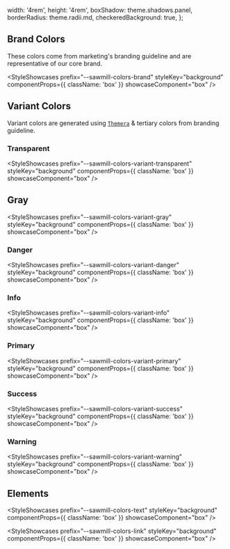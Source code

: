 
  width: '4rem',
  height: '4rem',
  boxShadow: theme.shadows.panel,
  borderRadius: theme.radii.md,
  checkeredBackground: true,
};

## Brand Colors

These colors come from marketing's branding guideline and are representative of our core brand.

<StyleShowcases
  prefix="--sawmill-colors-brand"
  styleKey="background"
  componentProps={{ className: 'box' }}
  showcaseComponent="box"
/>

## Variant Colors

Variant colors are generated using [`Themera`](https://themera.vercel.app/) & tertiary colors from branding guideline.

### Transparent

<StyleShowcases
  prefix="--sawmill-colors-variant-transparent"
  styleKey="background"
  componentProps={{ className: 'box' }}
  showcaseComponent="box"
/>

## Gray

<StyleShowcases
  prefix="--sawmill-colors-variant-gray"
  styleKey="background"
  componentProps={{ className: 'box' }}
  showcaseComponent="box"
/>

### Danger

<StyleShowcases
  prefix="--sawmill-colors-variant-danger"
  styleKey="background"
  componentProps={{ className: 'box' }}
  showcaseComponent="box"
/>

### Info

<StyleShowcases
  prefix="--sawmill-colors-variant-info"
  styleKey="background"
  componentProps={{ className: 'box' }}
  showcaseComponent="box"
/>

### Primary

<StyleShowcases
  prefix="--sawmill-colors-variant-primary"
  styleKey="background"
  componentProps={{ className: 'box' }}
  showcaseComponent="box"
/>

### Success

<StyleShowcases
  prefix="--sawmill-colors-variant-success"
  styleKey="background"
  componentProps={{ className: 'box' }}
  showcaseComponent="box"
/>

### Warning

<StyleShowcases
  prefix="--sawmill-colors-variant-warning"
  styleKey="background"
  componentProps={{ className: 'box' }}
  showcaseComponent="box"
/>

## Elements

<StyleShowcases
  prefix="--sawmill-colors-text"
  styleKey="background"
  componentProps={{ className: 'box' }}
  showcaseComponent="box"
/>

<StyleShowcases
  prefix="--sawmill-colors-link"
  styleKey="background"
  componentProps={{ className: 'box' }}
  showcaseComponent="box"
/>
